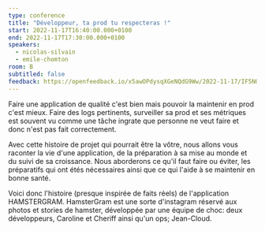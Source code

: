 ```yaml
---
type: conference
title: "Développeur, ta prod tu respecteras !"
start: 2022-11-17T16:40:00.000+0100
end: 2022-11-17T17:30:00.000+0100
speakers:
  - nicolas-silvain
  - emile-chomton
room: B
subtitled: false
feedback: https://openfeedback.io/x5awOPdysqXGeNQdG9Ww/2022-11-17/IF5NOifvb5Bicsu4QOcn
---
```


Faire une application de qualité c'est bien mais pouvoir la maintenir en prod
c'est mieux.
Faire des logs pertinents, surveiller sa prod et ses métriques est souvent vu
comme une tâche ingrate que personne ne veut faire et donc n'est pas fait
correctement.

Avec cette histoire de projet qui pourrait être la vôtre, nous allons vous
raconter la vie d'une application, de la préparation à sa mise au monde et du
suivi de sa croissance. Nous aborderons ce qu'il faut faire ou éviter, les
préparatifs qui ont étés nécessaires ainsi que ce qui l'aide à se maintenir en
bonne santé.

Voici donc l'histoire (presque inspirée de faits réels) de l'application
HAMSTERGRAM. HamsterGram est une sorte d'instagram réservé aux photos et stories
de hamster, développée par une équipe de choc: deux développeurs, Caroline et
Cheriff ainsi qu'un ops; Jean-Cloud.
